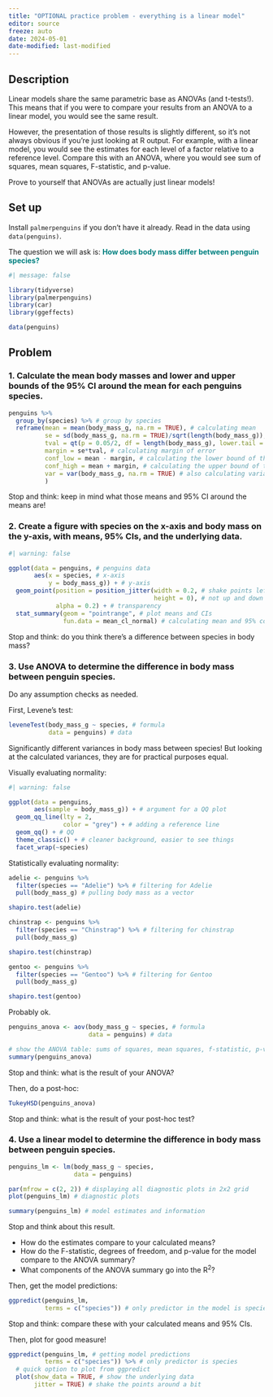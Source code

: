 ```yaml
---
title: "OPTIONAL practice problem - everything is a linear model"
editor: source
freeze: auto
date: 2024-05-01
date-modified: last-modified
---
```


## Description

Linear models share the same parametric base as ANOVAs (and t-tests!). This means that if you were to compare your results from an ANOVA to a linear model, you would see the same result.  

However, the presentation of those results is slightly different, so it's not always obvious if you're just looking at R output. For example, with a linear model, you would see the estimates for each level of a factor relative to a reference level. Compare this with an ANOVA, where you would see sum of squares, mean squares, F-statistic, and p-value.  

Prove to yourself that ANOVAs are actually just linear models!

## Set up

Install `palmerpenguins` if you don't have it already. Read in the data using `data(penguins)`.  

The question we will ask is: [**How does body mass differ between penguin species?**]{style="color: #008080;"}

```r
#| message: false

library(tidyverse)
library(palmerpenguins)
library(car)
library(ggeffects)

data(penguins)
```


## Problem

### 1. Calculate the mean body masses and lower and upper bounds of the 95% CI around the mean for each penguins species.

```r
penguins %>% 
  group_by(species) %>% # group by species
  reframe(mean = mean(body_mass_g, na.rm = TRUE), # calculating mean
          se = sd(body_mass_g, na.rm = TRUE)/sqrt(length(body_mass_g)), # calculating SE
          tval = qt(p = 0.05/2, df = length(body_mass_g), lower.tail = FALSE), # finding t-value
          margin = se*tval, # calculating margin of error
          conf_low = mean - margin, # calculating the lower bound of the CI
          conf_high = mean + margin, # calculating the upper bound of the CI
          var = var(body_mass_g, na.rm = TRUE) # also calculating variance here for efficiency
          ) 
```

:::{.callout-note}
Stop and think: keep in mind what those means and 95% CI around the means are!
:::

### 2. Create a figure with species on the x-axis and body mass on the y-axis, with means, 95% CIs, and the underlying data.

```r
#| warning: false

ggplot(data = penguins, # penguins data
       aes(x = species, # x-axis
           y = body_mass_g)) + # y-axis
  geom_point(position = position_jitter(width = 0.2, # shake points left and right
                                        height = 0), # not up and down
             alpha = 0.2) + # transparency
  stat_summary(geom = "pointrange", # plot means and CIs
               fun.data = mean_cl_normal) # calculating mean and 95% confidence interval
```

:::{.callout-note}
Stop and think: do you think there's a difference between species in body mass?
:::

### 3. Use ANOVA to determine the difference in body mass between penguin species.  

Do any assumption checks as needed.  

First, Levene's test:

```r
leveneTest(body_mass_g ~ species, # formula
           data = penguins) # data
```

Significantly different variances in body mass between species! But looking at the calculated variances, they are for practical purposes equal.  

Visually evaluating normality:  

```r
#| warning: false

ggplot(data = penguins,
       aes(sample = body_mass_g)) + # argument for a QQ plot
  geom_qq_line(lty = 2, 
               color = "grey") + # adding a reference line
  geom_qq() + # QQ
  theme_classic() + # cleaner background, easier to see things
  facet_wrap(~species)
```

Statistically evaluating normality:   

```r
adelie <- penguins %>% 
  filter(species == "Adelie") %>% # filtering for Adelie
  pull(body_mass_g) # pulling body mass as a vector

shapiro.test(adelie)

chinstrap <- penguins %>% 
  filter(species == "Chinstrap") %>% # filtering for chinstrap
  pull(body_mass_g)

shapiro.test(chinstrap)

gentoo <- penguins %>% 
  filter(species == "Gentoo") %>% # filtering for Gentoo
  pull(body_mass_g)

shapiro.test(gentoo)
```

Probably ok.

```r
penguins_anova <- aov(body_mass_g ~ species, # formula
                      data = penguins) # data

# show the ANOVA table: sums of squares, mean squares, f-statistic, p-value
summary(penguins_anova)
```

:::{.callout-note}
Stop and think: what is the result of your ANOVA?
:::

Then, do a post-hoc:  

```r
TukeyHSD(penguins_anova)
```

:::{.callout-note}
Stop and think: what is the result of your post-hoc test?
:::

### 4. Use a linear model to determine the difference in body mass between penguin species.

```r
penguins_lm <- lm(body_mass_g ~ species,
                  data = penguins)

par(mfrow = c(2, 2)) # displaying all diagnostic plots in 2x2 grid
plot(penguins_lm) # diagnostic plots

summary(penguins_lm) # model estimates and information
```

:::{.callout-note}

Stop and think about this result.

- How do the estimates compare to your calculated means?  
- How do the F-statistic, degrees of freedom, and p-value for the model compare to the ANOVA summary?  
- What components of the ANOVA summary go into the R^2^?  

:::

Then, get the model predictions:

```r
ggpredict(penguins_lm, 
          terms = c("species")) # only predictor in the model is species
```

:::{.callout-note}
Stop and think: compare these with your calculated means and 95% CIs.
:::

Then, plot for good measure!

```r
ggpredict(penguins_lm, # getting model predictions
          terms = c("species")) %>% # only predictor is species
  # quick option to plot from ggpredict
  plot(show_data = TRUE, # show the underlying data
       jitter = TRUE) # shake the points around a bit
```

